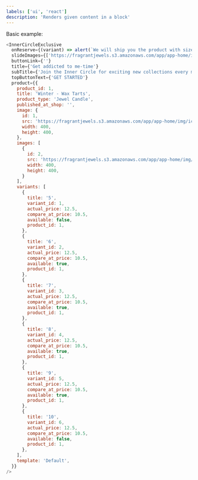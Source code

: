 ```yaml
---
labels: ['ui', 'react']
description: 'Renders given content in a block'
---
```



Basic example:
```js live
<InnerCircleExclusive
  onReserve={(variant) => alert(`We will ship you the product with size ${variant.title}`)}
  slideImages={['https://fragrantjewels.s3.amazonaws.com/app/app-home/img/ic-img-jewelry.jpg', 'https://fragrantjewels.s3.amazonaws.com/app/app-home/img/ic-img.jpg']}
  buttonLink={''}
  title={'Get addicted to me-time'}
  subTitle={'Join the Inner Circle for exciting new collections every month, available exclusively to members'}
  topButtonText={'GET STARTED'}
  product={{
    product_id: 1,
    title: 'Winter - Wax Tarts',
    product_type: 'Jewel Candle',
    published_at_shop: '',
    image: {
      id: 1,
      src: 'https://fragrantjewels.s3.amazonaws.com/app/app-home/img/ic-img.jpg',
      width: 400,
      height: 400,
    },
    images: [
      {
        id: 2,
        src: 'https://fragrantjewels.s3.amazonaws.com/app/app-home/img/ic-img-jewelry.jpg',
        width: 400,
        height: 400,
      }
    ],
    variants: [
      {
        title: '5',
        variant_id: 1,
        actual_price: 12.5,
        compare_at_price: 10.5,
        available: false,
        product_id: 1,
      },
      {
        title: '6',
        variant_id: 2,
        actual_price: 12.5,
        compare_at_price: 10.5,
        available: true,
        product_id: 1,
      },
      {
        title: '7',
        variant_id: 3,
        actual_price: 12.5,
        compare_at_price: 10.5,
        available: true,
        product_id: 1,
      },
      {
        title: '8',
        variant_id: 4,
        actual_price: 12.5,
        compare_at_price: 10.5,
        available: true,
        product_id: 1,
      },
      {
        title: '9',
        variant_id: 5,
        actual_price: 12.5,
        compare_at_price: 10.5,
        available: true,
        product_id: 1,
      },
      {
        title: '10',
        variant_id: 6,
        actual_price: 12.5,
        compare_at_price: 10.5,
        available: false,
        product_id: 1,
      },
    ],
    template: 'Default',
  }}
/>
```
